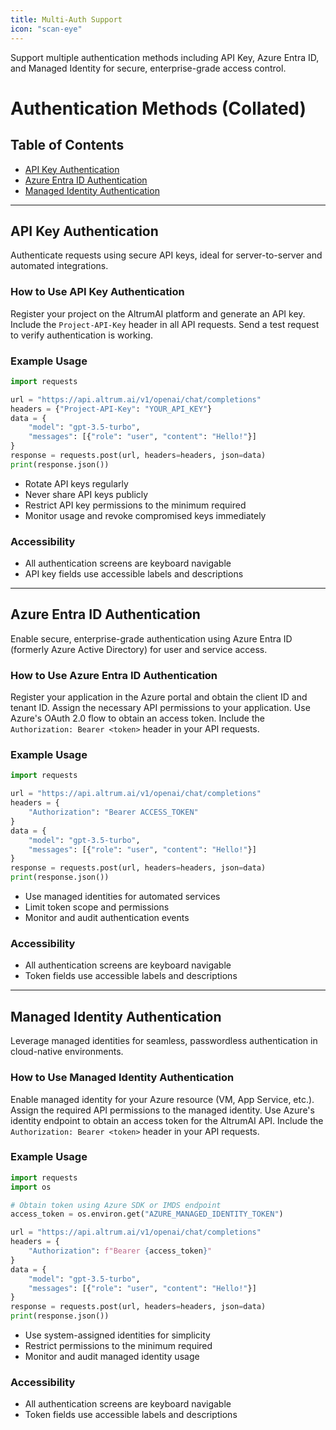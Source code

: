 ```yaml
---
title: Multi-Auth Support
icon: "scan-eye"
---
```


Support multiple authentication methods including API Key, Azure Entra ID, and Managed Identity for secure, enterprise-grade access control.

# Authentication Methods (Collated)

## Table of Contents
- [API Key Authentication](#api-key-authentication)
- [Azure Entra ID Authentication](#azure-entra-id-authentication)
- [Managed Identity Authentication](#managed-identity-authentication)

---

## API Key Authentication

Authenticate requests using secure API keys, ideal for server-to-server and automated integrations.

### How to Use API Key Authentication

<Steps>
  <Step title="Obtain Your API Key">
    Register your project on the AltrumAI platform and generate an API key.
  </Step>
  <Step title="Add API Key to Request Headers">
    Include the <code>Project-API-Key</code> header in all API requests.
  </Step>
  <Step title="Test Authentication">
    Send a test request to verify authentication is working.
  </Step>
</Steps>

### Example Usage

```python title="api_key_auth_example.py"
import requests

url = "https://api.altrum.ai/v1/openai/chat/completions"
headers = {"Project-API-Key": "YOUR_API_KEY"}
data = {
    "model": "gpt-3.5-turbo",
    "messages": [{"role": "user", "content": "Hello!"}]
}
response = requests.post(url, headers=headers, json=data)
print(response.json())
```

<Accordion title="API Key Management Best Practices">
  <ul>
    <li>Rotate API keys regularly</li>
    <li>Never share API keys publicly</li>
    <li>Restrict API key permissions to the minimum required</li>
    <li>Monitor usage and revoke compromised keys immediately</li>
  </ul>
</Accordion>

### Accessibility
- All authentication screens are keyboard navigable
- API key fields use accessible labels and descriptions

---

## Azure Entra ID Authentication

Enable secure, enterprise-grade authentication using Azure Entra ID (formerly Azure Active Directory) for user and service access.

### How to Use Azure Entra ID Authentication

<Steps>
  <Step title="Register Your Application">
    Register your application in the Azure portal and obtain the client ID and tenant ID.
  </Step>
  <Step title="Configure Permissions">
    Assign the necessary API permissions to your application.
  </Step>
  <Step title="Obtain Access Token">
    Use Azure's OAuth 2.0 flow to obtain an access token.
  </Step>
  <Step title="Send Authenticated Request">
    Include the <code>Authorization: Bearer &lt;token&gt;</code> header in your API requests.
  </Step>
</Steps>

### Example Usage

```python title="azure_entra_id_auth_example.py"
import requests

url = "https://api.altrum.ai/v1/openai/chat/completions"
headers = {
    "Authorization": "Bearer ACCESS_TOKEN"
}
data = {
    "model": "gpt-3.5-turbo",
    "messages": [{"role": "user", "content": "Hello!"}]
}
response = requests.post(url, headers=headers, json=data)
print(response.json())
```

<Accordion title="Azure Entra ID Best Practices">
  <ul>
    <li>Use managed identities for automated services</li>
    <li>Limit token scope and permissions</li>
    <li>Monitor and audit authentication events</li>
  </ul>
</Accordion>

### Accessibility
- All authentication screens are keyboard navigable
- Token fields use accessible labels and descriptions

---

## Managed Identity Authentication

Leverage managed identities for seamless, passwordless authentication in cloud-native environments.

### How to Use Managed Identity Authentication

<Steps>
  <Step title="Enable Managed Identity">
    Enable managed identity for your Azure resource (VM, App Service, etc.).
  </Step>
  <Step title="Assign API Permissions">
    Assign the required API permissions to the managed identity.
  </Step>
  <Step title="Obtain Access Token">
    Use Azure's identity endpoint to obtain an access token for the AltrumAI API.
  </Step>
  <Step title="Send Authenticated Request">
    Include the <code>Authorization: Bearer &lt;token&gt;</code> header in your API requests.
  </Step>
</Steps>

### Example Usage

```python title="managed_identity_auth_example.py"
import requests
import os

# Obtain token using Azure SDK or IMDS endpoint
access_token = os.environ.get("AZURE_MANAGED_IDENTITY_TOKEN")

url = "https://api.altrum.ai/v1/openai/chat/completions"
headers = {
    "Authorization": f"Bearer {access_token}"
}
data = {
    "model": "gpt-3.5-turbo",
    "messages": [{"role": "user", "content": "Hello!"}]
}
response = requests.post(url, headers=headers, json=data)
print(response.json())
```

<Accordion title="Managed Identity Best Practices">
  <ul>
    <li>Use system-assigned identities for simplicity</li>
    <li>Restrict permissions to the minimum required</li>
    <li>Monitor and audit managed identity usage</li>
  </ul>
</Accordion>

### Accessibility
- All authentication screens are keyboard navigable
- Token fields use accessible labels and descriptions 